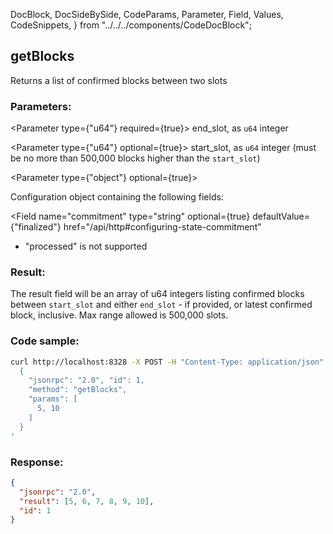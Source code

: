   DocBlock,
  DocSideBySide,
  CodeParams,
  Parameter,
  Field,
  Values,
  CodeSnippets,
} from "../../../components/CodeDocBlock";

<DocBlock>

## getBlocks

Returns a list of confirmed blocks between two slots

<DocSideBySide>

<CodeParams>

### Parameters:

<Parameter type={"u64"} required={true}>
  end_slot, as <code>u64</code> integer
</Parameter>

<Parameter type={"u64"} optional={true}>
  start_slot, as <code>u64</code> integer (must be no more than 500,000 blocks
  higher than the `start_slot`)
</Parameter>

<Parameter type={"object"} optional={true}>

Configuration object containing the following fields:

<Field
  name="commitment"
  type="string"
  optional={true}
  defaultValue={"finalized"}
  href="/api/http#configuring-state-commitment"
>

- "processed" is not supported

</Field>

</Parameter>

### Result:

The result field will be an array of u64 integers listing confirmed blocks
between `start_slot` and either `end_slot` - if provided, or latest confirmed block,
inclusive. Max range allowed is 500,000 slots.

</CodeParams>

<CodeSnippets>

### Code sample:

```bash
curl http://localhost:8328 -X POST -H "Content-Type: application/json" -d '
  {
    "jsonrpc": "2.0", "id": 1,
    "method": "getBlocks",
    "params": [
      5, 10
    ]
  }
'
```

### Response:

```json
{
  "jsonrpc": "2.0",
  "result": [5, 6, 7, 8, 9, 10],
  "id": 1
}
```

</CodeSnippets>
</DocSideBySide>
</DocBlock>
